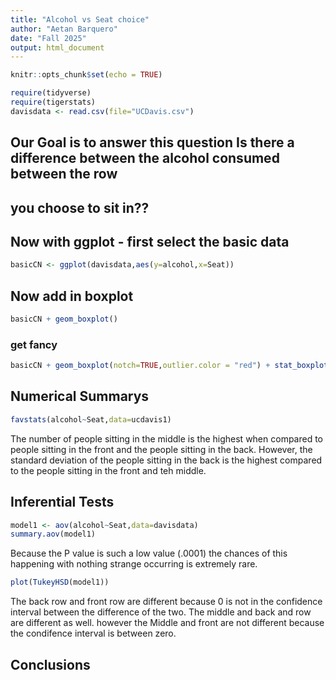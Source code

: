 ```yaml
---
title: "Alcohol vs Seat choice"
author: "Aetan Barquero"
date: "Fall 2025"
output: html_document
---
```


```r
knitr::opts_chunk$set(echo = TRUE)
```

```r
require(tidyverse)
require(tigerstats)
davisdata <- read.csv(file="UCDavis.csv")
```
## Our Goal is to answer this question Is there a difference between the alcohol consumed between the row
## you choose to sit in??

## Now with ggplot - first select the basic data

```r
basicCN <- ggplot(davisdata,aes(y=alcohol,x=Seat))
```
## Now add in boxplot

```r
basicCN + geom_boxplot()
```
  
  
### get fancy  

```r
basicCN + geom_boxplot(notch=TRUE,outlier.color = "red") + stat_boxplot(geom ='errorbar') + labs(title="Fancy notch boxplot \n with 2 lines")
```

## Numerical Summarys 

```r
favstats(alcohol~Seat,data=ucdavis1)
```

The number of people sitting in the middle is the highest when compared to people sitting in the front and the people sitting in the back. However, the standard deviation of the people sitting in the back is the highest compared to the people sitting in the front and teh middle. 

## Inferential Tests
```r
model1 <- aov(alcohol~Seat,data=davisdata)
summary.aov(model1)
```

Because the P value is such a low value (.0001) the chances of this happening with nothing strange occurring is extremely rare. 

```r
plot(TukeyHSD(model1))
```

The back row and front row are different because 0 is not in the confidence interval between the difference of the two. The middle and back and row are different as well. however the Middle and front are not different because the condifence interval is between zero. 

## Conclusions


